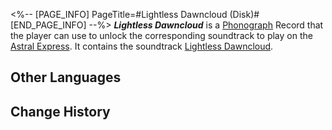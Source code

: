 <%-- [PAGE_INFO]
PageTitle=#Lightless Dawncloud (Disk)#
[END_PAGE_INFO] --%>
{{Item Infobox
|title       = ''Lightless Dawncloud''
|id          = 210397
|image       = Item Lightless Dawncloud (Disk).png{{subst:void|<!--$UPLOAD:<<SpriteOutput/ItemFigures/210001.png>-<Item Lightless Dawncloud (Disk).png>-<Item Icons>>-->}}
|type        = Disk
|invCategory = Valuables
|rarity      = 3
|effect      = 
|description = A record that can be played on the Express' phonograph. It might be a chance acquisition or a gift from someone else. All sorts of memories surge up when the music plays &mdash; the smiles, encounters, touches, and the excitement of battle. Maybe that is why people still collect records even as society rapidly advances.<br />The current record contains the track "Lightless Dawncloud."
}}
{{Description|''When Dawncloud loses its dawn, the night's veil shall swallow all pious prayers whole.''}}
'''''Lightless Dawncloud''''' is a [[Phonograph]] Record that the player can use to unlock the corresponding soundtrack to play on the [[Astral Express]]. It contains the soundtrack [[Lightless Dawncloud]].

==Other Languages==
{{Other Languages
|en   = ''Lightless Dawncloud''
|zhs  = 《云崖无晖》
|zht  = 《雲崖無暉》
|ja   = 『光なき雲崖』
|ko   = ≪빛이 없는 절벽≫
|es   = Nubealba en la oscuridad
|fr   = ''Lightless Dawncloud''
|ru   = Lightless Dawncloud
|th   = "Lightless Dawncloud"
|vi   = "Vách Mây Tối Tăm"
|de   = „Morgenwolke ohne Licht“
|id   = "Lightless Dawncloud"
|pt   = "Lightless Dawncloud"
}}

==Change History==
{{Change History|3.3}}